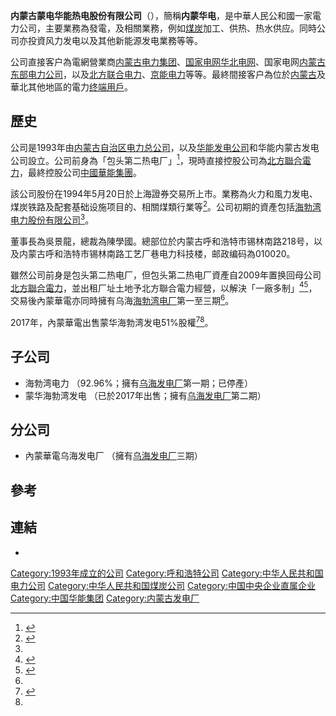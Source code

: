 {{Infobox company
| name = 内蒙古蒙电华能热电
| name_en = Inner Mongolia MengDian HuaNeng Thermal Power
| other_name = {{ubl|內蒙華電|NMHD}}
| logo = 
| logo_size = 
| logo_caption = 
| image =          
| image_size =
| image_caption =
| type = [[上市公司|上市公司]]
| traded_as = {{sse|600863}}
| industry = 
| foundation = 1993年
| founder = {{ubl|内蒙古自治区电力总公司|华能发电公司|华能内蒙古发电公司}}
| predecessor = 包头第二热电厂
| location = 中國内蒙古呼和浩特市
| area_served = 
| key_people = 
| products = 
| services = 
| profit = {{increase}} 人民币5億元 （2017年）
| assets = {{decrease}} 人民币431億元 （2017年）
| equity = {{decrease}} 人民币101億元 （2017年）
| owner = [[北方聯合電力|北方聯合電力]] （56.84%）
| parent = [[北方聯合電力|北方聯合電力]]
| divisions = {{ubl|丰镇发电厂（3-6#）|[[乌海发电厂|乌海发电厂]]|和林电厂|白云鄂博风电场|额尔格图风电场一期|乌力吉木仁风电场一期}}
| subsid = {{aligned table|{{nowrap|内蒙古北方龙源风力发电}}|（100%）|魏家峁煤电|（100%）|上都发电|（51%）|上都第二发电|（51%）|丰泰发电|（45%）|海勃湾电力|（92.96%）|京达发电|（40%）|聚达发电|（100%）|蒙达发电|（53%）|武川县蒙电环保材料|（100%）}}
| homepage = {{URL|www.nmhdwz.com}}
| footnotes =  	來源：合併財務報表<ref name=内蒙华电2017年报/>
}}
'''内蒙古蒙电华能热电股份有限公司'''（{{lang-en|Inner Mongolia MengDian HuaNeng Thermal Power Corporation Limited}}），簡稱'''内蒙华电'''，是中華人民公和國一家電力公司，主要業務為發電，及相關業務，例如[[煤炭|煤炭]]加工、供热、热水供应。同時公司亦投資风力发电以及其他新能源发电業務等等。

公司直接客户為電網營業商[[内蒙古电力集团|内蒙古电力集团]]、[[国家电网|国家电网]][[华北电网|华北电网]]、国家电网[[内蒙古东部电力有限公司|内蒙古东部电力公司]]，以及[[北方联合电力|北方联合电力]]、[[京能电力|京能电力]]等等。最終間接客户為位於[[内蒙古|内蒙古]]及華北其他地區的電力[[终端用戶|终端用戶]]。
==歷史==
公司是1993年由[[内蒙古自治区电力总公司|内蒙古自治区电力总公司]]，以及[[华能发电公司|华能发电公司]]和华能内蒙古发电公司設立。公司前身為「包头第二热电厂」<ref name="内蒙华电招股书">{{cite book|url=http://www.nmhdwz.com/Upload/20170810/201708101007315623pdf.pdf|title=招股说明书概要|date=1994年3月21日|accessdate=2018年7月5日|publisher=内蒙华电|language=zh-cn|archive-url=https://web.archive.org/web/20180705062926/http://www.nmhdwz.com/Upload/20170810/201708101007315623pdf.pdf|archive-date=2018年7月5日|dead-url=yes}}</ref>，現時直接控股公司為[[北方聯合電力|北方聯合電力]]，最終控股公司[[中國華能集團|中國華能集團]]。

該公司股份在1994年5月20日於上海證券交易所上市。業務為火力和風力发电、煤炭铁路及配套基础设施项目的、相關煤類行業等<ref>{{Cite web |url=http://www.nmhdwz.com/gsjj/gsjj.htm |title=内蒙古蒙电华能热电股份有限公司簡介 |accessdate=2013-05-18 |archive-date=2012-12-23 |archive-url=https://web.archive.org/web/20121223050223/http://www.nmhdwz.com/gsjj/gsjj.htm |dead-url=no }}</ref>。公司初期的資產包括[[海勃湾电力股份有限公司|海勃湾电力股份有限公司]]<ref name="内蒙华电招股书"/>。

董事長為吳景龍，總裁為陳學國。總部位於内蒙古呼和浩特市锡林南路218号，以及内蒙古呼和浩特市锡林南路工艺厂巷电力科技楼，邮政编码為010020。

雖然公司前身是包头第二热电厂，但包头第二热电厂資產自2009年置换回母公司[[北方聯合電力|北方聯合電力]]，並出租厂址土地予北方聯合電力經營，以解決「一廠多制」<ref name=2009年一廠多制>{{cite press release|url=http://static.sse.com.cn/disclosure/listedinfo/announcement/c/2009-04-11/600863_20090411_1.pdf|title=董事会会议决议及股票复牌公告|date=2009年4月11日|accessdate=2018年7月5日|publisher=内蒙华电|language=zh-cn|via=上交所網頁|archive-date=2018年7月5日|archive-url=https://web.archive.org/web/20180705062844/http://static.sse.com.cn/disclosure/listedinfo/announcement/c/2009-04-11/600863_20090411_1.pdf|dead-url=no}}</ref><ref name=内蒙华电2017年报>{{cite book|url=http://static.sse.com.cn/disclosure/listedinfo/announcement/c/2018-05-09/600863_2017_nA.pdf|title=2017年年度报告（修订版）|date=2018年5月9日|accessdate=2018年7月5日|publisher=内蒙华电|language=zh-cn|via=上交所網頁|archive-date=2018年7月5日|archive-url=https://web.archive.org/web/20180705062704/http://static.sse.com.cn/disclosure/listedinfo/announcement/c/2018-05-09/600863_2017_nA.pdf|dead-url=no}}</ref>，交易後內蒙華電亦同時擁有乌海[[海勃湾电厂|海勃湾电厂]]第一至三期<ref name=2009年一廠多制/>。

2017年，內蒙華電出售蒙华海勃湾发电51%股權<ref>{{cite press release|url=http://static.sse.com.cn/disclosure/listedinfo/announcement/c/2017-04-15/600863_20170415_2.pdf|title=关于拟转让所持内蒙古蒙华海勃湾发电有限责任公司51%股权事宜的完成公告|date=2017年4月15日|accessdate=2018年7月5日|publisher=内蒙华电|language=zh-cn|via=上交所網頁|archive-date=2018年7月5日|archive-url=https://web.archive.org/web/20180705092403/http://static.sse.com.cn/disclosure/listedinfo/announcement/c/2017-04-15/600863_20170415_2.pdf|dead-url=no}}</ref><ref name=内蒙华电2017年报/>。
==子公司==
* 海勃湾电力 （92.96%；擁有[[乌海发电厂|乌海发电厂]]第一期；已停產）
* 蒙华海勃湾发电 （已於2017年出售；擁有[[乌海发电厂|乌海发电厂]]第二期）
==分公司==
* 內蒙華電乌海发电厂 （擁有[[乌海发电厂|乌海发电厂]]三期）
==參考==
{{REFLIST}}

==連結==
* {{official|www.nmhdwz.com}}

[[Category:1993年成立的公司|Category:1993年成立的公司]]
[[Category:呼和浩特公司|Category:呼和浩特公司]]
[[Category:中华人民共和国电力公司|Category:中华人民共和国电力公司]]
[[Category:中华人民共和国煤炭公司|Category:中华人民共和国煤炭公司]]
[[Category:中国中央企业直属企业|Category:中国中央企业直属企业]]
[[Category:中国华能集团|Category:中国华能集团]]
[[Category:内蒙古发电厂|Category:内蒙古发电厂]]